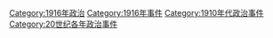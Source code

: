 [[Category:1916年政治|Category:1916年政治]]
[[Category:1916年事件|Category:1916年事件]]
[[Category:1910年代政治事件|Category:1910年代政治事件]]
[[Category:20世纪各年政治事件|Category:20世纪各年政治事件]]